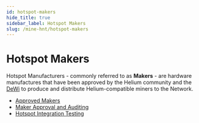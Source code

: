 ```yaml
---
id: hotspot-makers
hide_title: true
sidebar_label: Hotspot Makers
slug: /mine-hnt/hotspot-makers
---
```



# Hotspot Makers 

Hotspot Manufacturers - commonly referred to as **Makers** - are hardware manufactures that have been approved by the Helium community and the [DeWi](https://dewi.org) to produce and distribute Helium-compatible miners to the Network.


* [Approved Makers](/mine-hnt/hotspot-makers/approved-makers)
* [Maker Approval and Auditing](/mine-hnt/hotspot-makers/maker-approval-auditing)
* [Hotspot Integration Testing](/mine-hnt/hotspot-makers/hotspot-integration-testing)
